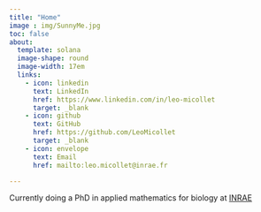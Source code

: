 ```yaml
---
title: "Home"
image : img/SunnyMe.jpg
toc: false
about: 
  template: solana
  image-shape: round
  image-width: 17em
  links:
    - icon: linkedin
      text: LinkedIn
      href: https://www.linkedin.com/in/leo-micollet
      target: _blank
    - icon: github
      text: GitHub
      href: https://github.com/LeoMicollet
      target: _blank
    - icon: envelope
      text: Email
      href: mailto:leo.micollet@inrae.fr

---
```


Currently doing a PhD in applied mathematics for biology at [INRAE](https://mia-ps.inrae.fr/node/724)

